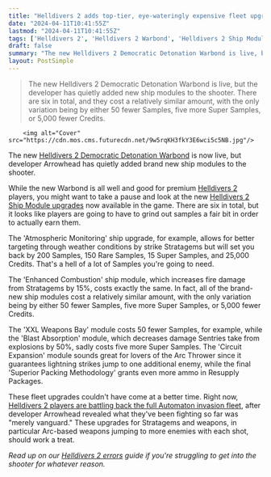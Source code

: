```yaml
---
title: "Helldivers 2 adds top-tier, eye-wateringly expensive fleet upgrades to help turn back the Automaton invasion fleet that will take me months to earn"
date: "2024-04-11T10:41:55Z"
lastmod: "2024-04-11T10:41:55Z"
tags: ['Helldivers 2', 'Helldivers 2 Warbond', 'Helldivers 2 Ship Modules', 'Automaton Invasion', 'Helldivers 2 Errors', 'Helldivers 2 Democratic Detonation Warbond', 'Helldivers 2 Guide', 'Gamesradar.com']
draft: false
summary: "The new Helldivers 2 Democratic Detonation Warbond is live, but the developer has quietly added new ship modules to the shooter. There are six in total, and they cost a relatively similar amount, with the only variation being by either 50 fewer Samples, five more Super Samples, or 5,000 fewer Credits."
layout: PostSimple
---
```

> The new Helldivers 2 Democratic Detonation Warbond is live, but the developer has quietly added new ship modules to the shooter. There are six in total, and they cost a relatively similar amount, with the only variation being by either 50 fewer Samples, five more Super Samples, or 5,000 fewer Credits.


        <img alt="Cover" src="https://cdn.mos.cms.futurecdn.net/9w5rqKH3fkY3E6wci5c5NB.jpg"/>
        
The new [Helldivers 2 Democratic Detonation Warbond](https://www.gamesradar.com/helldivers-2-democratic-detonation-warbond/) is now live, but developer Arrowhead has quietly added brand new ship modules to the shooter.

While the new Warbond is all well and good for premium [Helldivers 2](https://www.gamesradar.com/helldivers-2-guide/) players, you might want to take a pause and look at the new [Helldivers 2 Ship Module upgrades](https://www.gamesradar.com/helldivers-2-ship-modules/) now available in the game. There are six in total, but it looks like players are going to have to grind out samples a fair bit in order to actually earn them.

The 'Atmospheric Monitoring' ship upgrade, for example, allows for better targeting through weather conditions by strike Stratagems but will set you back by 200 Samples, 150 Rare Samples, 15 Super Samples, and 25,000 Credits. That's a hell of a lot of Samples you're going to need.

The 'Enhanced Combustion' ship module, which increases fire damage from Stratagems by 15%, costs exactly the same. In fact, all of the brand-new ship modules cost a relatively similar amount, with the only variation being by either 50 fewer Samples, five more Super Samples, or 5,000 fewer Credits. 

The 'XXL Weapons Bay' module costs 50 fewer Samples, for example, while the 'Blast Absorption' module, which decreases damage Sentries take from explosions by 50%, sadly costs five more Super Samples. The 'Circuit Expansion' module sounds great for lovers of the Arc Thrower since it guarantees lightning strikes jump to one additional enemy, while the final 'Superior Packing Methodology' grants even more ammo in Resupply Packages.

These fleet upgrades couldn't have come at a better time. Right now, [Helldivers 2 players are battling back the full Automaton invasion fleet](https://www.gamesradar.com/helldivers-2-game-master-joel-says-sike-the-previous-automaton-force-was-merely-a-vanguard-and-now-a-massive-fleet-is-assaulting-cyberstan-and-the-surrounding-planets/), after developer Arrowhead revealed what they've been fighting so far was "merely vanguard." These upgrades for Stratagems and weapons, in particular Arc-based weapons jumping to more enemies with each shot, should work a treat.

*Read up on our *[<em>Helldivers 2 errors</em>](https://www.gamesradar.com/helldivers-2-errors-server-down-fixes/)* guide if you're struggling to get into the shooter for whatever reason.*
        